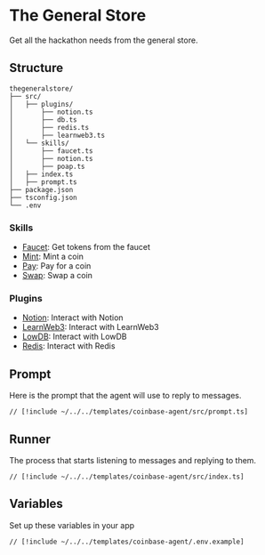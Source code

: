 # The General Store

Get all the hackathon needs from the general store.

## Structure

```
thegeneralstore/
├── src/
│   ├── plugins/
│       ├── notion.ts
│       ├── db.ts
│       ├── redis.ts
│       ├── learnweb3.ts
│   └── skills/
│       ├── faucet.ts
│       ├── notion.ts
│       ├── poap.ts
│   ├── index.ts
│   ├── prompt.ts
├── package.json
├── tsconfig.json
└── .env
```

### Skills

- [Faucet](/skills/faucet): Get tokens from the faucet
- [Mint](/skills/mint): Mint a coin
- [Pay](/skills/pay): Pay for a coin
- [Swap](/skills/swap): Swap a coin

### Plugins

- [Notion](/plugins/notion): Interact with Notion
- [LearnWeb3](/plugins/learnweb3): Interact with LearnWeb3
- [LowDB](/plugins/lowdb): Interact with LowDB
- [Redis](/plugins/redis): Interact with Redis

## Prompt

Here is the prompt that the agent will use to reply to messages.

```tsx [src/prompt.ts]
// [!include ~/../../templates/coinbase-agent/src/prompt.ts]
```

## Runner

The process that starts listening to messages and replying to them.

```tsx [src/index.ts]
// [!include ~/../../templates/coinbase-agent/src/index.ts]
```

## Variables

Set up these variables in your app

```bash [cmd]
// [!include ~/../../templates/coinbase-agent/.env.example]
```
